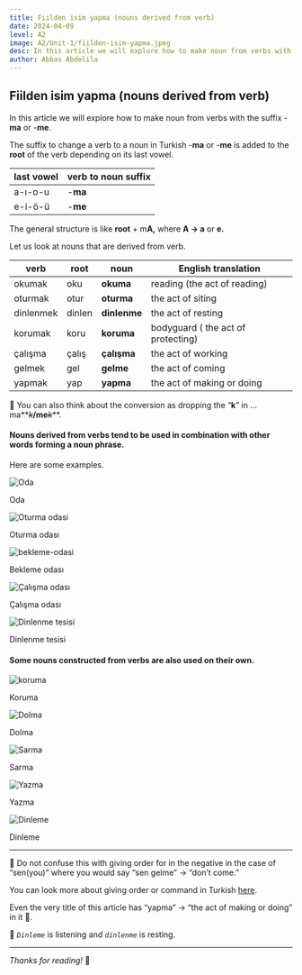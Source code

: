 ```yaml
---
title: Fiilden isim yapma (nouns derived from verb)
date: 2024-04-09
level: A2
image: A2/Unit-1/fiilden-isim-yapma.jpeg
desc: In this article we will explore how to make noun from verbs with the suffix -ma or -me. The suffix to change a verb to a noun in Turkish -ma or -me is added to the root of the verb depending on its last vowel. 
author: Abbas Abdelila
---
```


## Fiilden isim yapma (nouns derived from verb)

In this article we will explore how to make noun from verbs with the suffix -**ma** or -**me**. 

The suffix to change a verb to a noun in Turkish  -**ma** or -**me** is added to the **root** of the verb depending on its last vowel.

| last vowel | verb to noun suffix |
| --- | --- |
| a-ı-o-u | -**ma** |
| e-i-ö-ü | -**me** |

The general structure is like **root** + m**A,** where **A → a** or **e.**

Let us look at nouns that are derived from verb.

| verb  | root | noun | English translation |
| --- | --- | --- | --- |
| okumak | oku | **okuma** | reading (the act of reading) |
| oturmak | otur | **oturma** | the act of siting |
| dinlenmek | dinlen | **dinlenme** | the act of resting |
| korumak | koru | **koruma** | bodyguard ( the act of protecting) |
| çalışma | çalış | **çalışma** | the act of working |
| gelmek | gel | **gelme** | the act of coming |
| yapmak | yap | **yapma** | the act of making or doing |

📌 You can also think about the conversion as dropping the “**k**” in …ma**~~_k_~~**/me**~~_k_~~**.


#### Nouns derived from verbs tend to be used in combination with other words forming a noun phrase.


Here are some examples.

<div className="grid md:grid-cols-2 lg:grid-cols-3 gap-4">
      <div className="relative group overflow-hidden rounded-lg">
        <img
          alt="Oda"
          className="object-cover w-full h-60 rounded-md"
          height={300}
          src="/images/A2/Unit-1/fiilden-isim/oda.jpeg"
          style={{
            aspectRatio: "400/300",
            objectFit: "cover",
          }}
          width={400}
        />
         <div className="bg-gray-300 p-1 dark:bg-gray-800">
          <p className="font-bold text-center text-md lg:text-xl text-xl">Oda</p>
        </div>
      </div>
      <div className="relative group overflow-hidden rounded-lg">
        <img
          alt="Oturma odasi"
          className="object-cover w-full h-60 rounded-md"
          height={300}
          src="/images/A2/Unit-1/fiilden-isim/oturma-odasi.jpg"
          style={{
            aspectRatio: "400/300",
            objectFit: "cover",
          }}
          width={400}
        />
         <div className="bg-gray-300 p-1 dark:bg-gray-800">
          <p className="font-bold text-center text-md lg:text-xl text-xl">Oturma odası</p>
        </div>
      </div>
      <div className="relative group overflow-hidden rounded-lg">
        <img
          alt="bekleme-odasi"
          className="object-cover w-full h-60 rounded-md"
          height={300}
          src="/images/A2/Unit-1/fiilden-isim/bekleme-odasi.jpg"
          style={{
            aspectRatio: "400/300",
            objectFit: "cover",
          }}
          width={400}
        />
         <div className="bg-gray-300 p-1 dark:bg-gray-800">
          <p className="font-bold text-center text-md lg:text-xl text-xl">Bekleme odası</p>
        </div>
      </div>
      <div className="relative group overflow-hidden rounded-lg">
        <img
          alt="Çalışma odası"
          className="object-cover w-full h-60 rounded-md"
          height={300}
          src="/images/A2/Unit-1/fiilden-isim/calisma-odasi.jpeg"
          style={{
            aspectRatio: "400/300",
            objectFit: "cover",
          }}
          width={400}
        />
        <div className="bg-gray-300 p-1 dark:bg-gray-800">
          <p className="font-bold text-center text-md lg:text-xl text-xl">Çalışma odası</p>
        </div>
      </div>
      <div className="relative group overflow-hidden rounded-lg">
        <img
          alt="Dinlenme tesisi"
          className="object-cover w-full h-60 rounded-md"
          height={300}
          src="/images/A2/Unit-1/fiilden-isim/dinlenme-tesisi.jpg"
          style={{
            aspectRatio: "400/300",
            objectFit: "cover",
          }}
          width={400}
        />
         <div className="bg-gray-300 p-1 dark:bg-gray-800">
          <p className="font-bold text-center text-md lg:text-xl text-xl">Dinlenme tesisi</p>
        </div>
      </div>
    </div>


#### Some nouns constructed from verbs are also used on their own.


<div className="grid md:grid-cols-2 lg:grid-cols-3 gap-4">
      <div className="relative group overflow-hidden rounded-lg">
        <img
          alt="koruma"
          className="object-cover w-full h-60 rounded-md"
          height={300}
          src="/images/A2/Unit-1/fiilden-isim/koruma.jpeg"
          style={{
            aspectRatio: "400/300",
            objectFit: "cover",
          }}
          width={400}
        />
         <div className="bg-gray-300 p-1 dark:bg-gray-800">
          <p className="font-bold text-center text-md lg:text-xl text-xl">Koruma</p>
        </div>
      </div>
      <div className="relative group overflow-hidden rounded-lg">
        <img
          alt="Dolma"
          className="object-cover w-full h-60 rounded-md"
          height={300}
          src="/images/A2/Unit-1/fiilden-isim/dolma.jpeg"
          style={{
            aspectRatio: "400/300",
            objectFit: "cover",
          }}
          width={400}
        />
         <div className="bg-gray-300 p-1 dark:bg-gray-800">
          <p className="font-bold text-center text-md lg:text-xl text-xl">Dolma</p>
        </div>
      </div>
      <div className="relative group overflow-hidden rounded-lg">
        <img
          alt="Sarma"
          className="object-cover w-full h-60 rounded-md"
          height={300}
          src="/images/A2/Unit-1/fiilden-isim/sarma.jpg"
          style={{
            aspectRatio: "400/300",
            objectFit: "cover",
          }}
          width={400}
        />
         <div className="bg-gray-300 p-1 dark:bg-gray-800">
          <p className="font-bold text-center text-md lg:text-xl text-xl">Sarma</p>
        </div>
      </div>
      <div className="relative group overflow-hidden rounded-lg">
        <img
          alt="Yazma"
          className="object-cover w-full h-60 rounded-md"
          height={300}
          src="/images/A2/Unit-1/fiilden-isim/yazma.jpg"
          style={{
            aspectRatio: "400/300",
            objectFit: "cover",
          }}
          width={400}
        />
        <div className="bg-gray-300 p-1 dark:bg-gray-800">
          <p className="font-bold text-center text-md lg:text-xl">Yazma</p>
        </div>
      </div>
      <div className="relative group overflow-hidden rounded-lg">
        <img
          alt="Dinleme"
          className="object-cover w-full h-60 rounded-md"
          height={300}
          src="/images/A2/Unit-1/fiilden-isim/dinleme.jpg"
          style={{
            aspectRatio: "400/300",
            objectFit: "cover",
          }}
          width={400}
        />
         <div className="bg-gray-300 p-1 dark:bg-gray-800">
          <p className="font-bold text-center text-md lg:text-xl">Dinleme</p>
        </div>
      </div>
    </div>


---

📒 Do not confuse this with giving order for in the negative in the case of “sen(you)” where you would say “sen gelme” → “don’t come.”

You can look more about giving order or command in Turkish  [here](https://www.pickturkish.com/posts/a1/command-order).

Even the very title of this article has “yapma” → “the act of making or doing” in it 🤯. 

📒 *`Dinleme`* is listening and *`dinlenme`* is resting.

---

*Thanks for reading!* 🌟